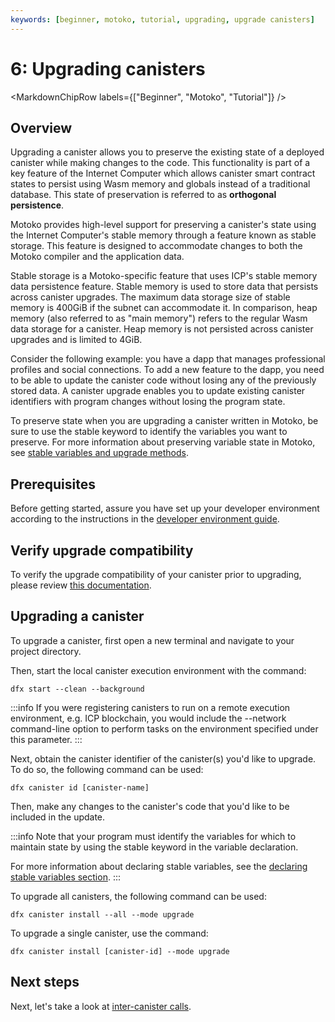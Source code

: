 ```yaml
---
keywords: [beginner, motoko, tutorial, upgrading, upgrade canisters]
---
```



# 6: Upgrading canisters

<MarkdownChipRow labels={["Beginner", "Motoko", "Tutorial"]} />

## Overview
Upgrading a canister allows you to preserve the existing state of a deployed canister while making changes to the code. This functionality is part of a key feature of the Internet Computer which allows canister smart contract states to persist using Wasm memory and globals instead of a traditional database. This state of preservation is referred to as **orthogonal persistence**.

Motoko provides high-level support for preserving a canister's state using the Internet Computer's stable memory through a feature known as stable storage. This feature is designed to accommodate changes to both the Motoko compiler and the application data.

Stable storage is a Motoko-specific feature that uses ICP's stable memory data persistence feature. Stable memory is used to store data that persists across canister upgrades. The maximum data storage size of stable memory is 400GiB if the subnet can accommodate it. In comparison, heap memory (also referred to as "main memory") refers to the regular Wasm data storage for a canister. Heap memory is not persisted across canister upgrades and is limited to 4GiB.


Consider the following example: you have a dapp that manages professional profiles and social connections. To add a new feature to the dapp, you need to be able to update the canister code without losing any of the previously stored data. A canister upgrade enables you to update existing canister identifiers with program changes without losing the program state.

To preserve state when you are upgrading a canister written in Motoko, be sure to use the stable keyword to identify the variables you want to preserve. For more information about preserving variable state in Motoko, see [stable variables and upgrade methods](/docs/current/motoko/main/upgrades).

## Prerequisites

Before getting started, assure you have set up your developer environment according to the instructions in the [developer environment guide](/docs/current/developer-docs/backend/motoko/dev-env).

## Verify upgrade compatibility

To verify the upgrade compatibility of your canister prior to upgrading, please review [this documentation](../../../motoko/main/compatibility).

## Upgrading a canister

To upgrade a canister, first open a new terminal and navigate to your project directory.

Then, start the local canister execution environment with the command:

```
dfx start --clean --background
```

:::info
If you were registering canisters to run on a remote execution environment, e.g. ICP blockchain, you would include the --network command-line option to perform tasks on the environment specified under this parameter.
:::


Next, obtain the canister identifier of the canister(s) you'd like to upgrade. To do so, the following command can be used:

```
dfx canister id [canister-name]
```

Then, make any changes to the canister's code that you'd like to be included in the update.

:::info
Note that your program must identify the variables for which to maintain state by using the stable keyword in the variable declaration.

For more information about declaring stable variables, see the [declaring stable variables section](/docs/current/motoko/main/upgrades#declaring-stable-variables).
:::


To upgrade all canisters, the following command can be used:

```
dfx canister install --all --mode upgrade
```

To upgrade a single canister, use the command:

```
dfx canister install [canister-id] --mode upgrade
```

## Next steps

Next, let's take a look at [inter-canister calls](intercanister-calls.mdx).
